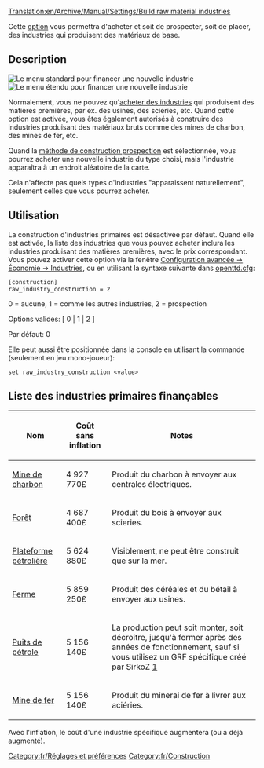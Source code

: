 [[Translation:en/Archive/Manual/Settings/Build raw material industries]]


[[Category:fr/Réglages et préférences]]
[[Category:fr/Construction]]

Cette [[fr/Archive/Manual/Settings/Options avancées|option]] vous permettra d'acheter et soit de prospecter, soit de placer, des industries qui produisent des matériaux de base.

== Description ==
[[File:en/raw industry construction basic.png|right|frame|Le menu standard pour financer une nouvelle industrie]]
[[File:en/raw industry construction extended.png|right|frame|Le menu étendu pour financer une nouvelle industrie]]

Normalement, vous ne pouvez qu'[[fr/Manual/Industries#Financer de nouvelles industries|acheter des industries]] qui produisent des matières premières, par ex. des usines, des scieries, etc. Quand cette option est activée, vous êtes également autorisés à construire des industries produisant des matériaux bruts comme des mines de charbon, des mines de fer, etc.

Quand la [[fr/Prospection|méthode de construction prospection]] est sélectionnée, vous pourrez acheter une nouvelle industrie du type choisi, mais l'industrie apparaîtra à un endroit aléatoire de la carte.

Cela n'affecte pas quels types d'industries "apparaissent naturellement", seulement celles que vous pourrez acheter.

== Utilisation ==

La construction d'industries primaires est désactivée par défaut. Quand elle est activée, la liste des industries que vous pouvez acheter inclura les industries produisant des matières premières, avec le prix correspondant. Vous pouvez activer cette option via la fenêtre [[fr/Archive/Manual/Settings/Options Avancées/Économie#Méthode de construction manuelle des industries primaires|Configuration avancée -> Économie -> Industries]], ou en utilisant la syntaxe suivante dans [[fr/openttd.cfg|openttd.cfg]]:

<pre>
[construction]
raw_industry_construction = 2
</pre>

0 = aucune, 1 = comme les autres industries, 2 = prospection

Options valides: [ 0 | 1 | 2 ]

Par défaut: 0

Elle peut aussi être positionnée dans la console en utilisant la commande (seulement en jeu mono-joueur):

<pre>
set raw_industry_construction <value>
</pre>

==Liste des industries primaires finançables==

{| class="wikitable"

|-

! Nom

! Coût sans inflation

! Notes

|-

| [[fr/Manual/Base Set/Industries/Mine de charbon|Mine de charbon]]
| 4 927 770£

| Produit du charbon à envoyer aux centrales électriques.

|-

| [[fr/Manual/Base Set/Industries/Forêt|Forêt]]
| 4 687 400£

| Produit du bois à envoyer aux scieries.

|-

| [[fr/Manual/Base Set/Industries/Plateforme pétrolière|Plateforme pétrolière]]
| 5 624 880£

| Visiblement, ne peut être construit que sur la mer.
|-

| [[fr/Manual/Base Set/Industries/Ferme|Ferme]]
| 5 859 250£

| Produit des céréales et du bétail à envoyer aux usines.

|-

| [[fr/Manual/Base Set/Industries/Puits de pétrole|Puits de pétrole]]
| 5 156 140£

| La production peut soit monter, soit décroître, jusqu'à fermer après des années de fonctionnement, sauf si vous utilisez un GRF spécifique créé par SirkoZ [http://grfcrawler.tt-forums.net/details.php?do=details&id=233]

|-

| [[fr/Manual/Base Set/Industries/Mine de fer|Mine de fer]]
| 5 156 140£

| Produit du minerai de fer à livrer aux aciéries.
|}

Avec l'inflation, le coût d'une industrie spécifique augmentera (ou a déjà augmenté).
<!-- Ajout de quelques notes, il se peut que d'autres industries soient à lister ici -->